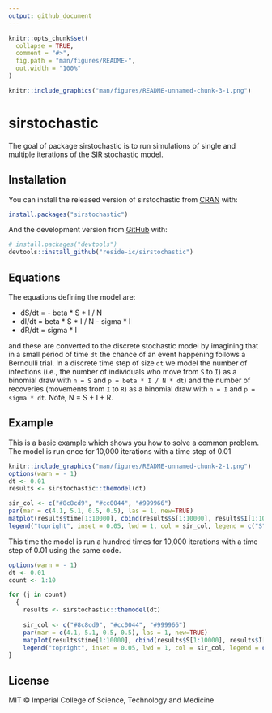 ```yaml
---
output: github_document
---
```


<!-- README.md is generated from README.Rmd. Please edit that file -->

```r
knitr::opts_chunk$set(
  collapse = TRUE,
  comment = "#>",
  fig.path = "man/figures/README-",
  out.width = "100%"
)

knitr::include_graphics("man/figures/README-unnamed-chunk-3-1.png")
```

# sirstochastic

<!-- badges: start -->
<!-- badges: end -->

The goal of package sirstochastic is to run simulations of single and multiple iterations of the SIR stochastic model.

## Installation

You can install the released version of sirstochastic from [CRAN](https://CRAN.R-project.org) with:

``` r
install.packages("sirstochastic")
```

And the development version from [GitHub](https://github.com/) with:

``` r
# install.packages("devtools")
devtools::install_github("reside-ic/sirstochastic")
```

## Equations
The equations defining the model are:

* dS/dt = - beta * S * I / N
* dI/dt = beta * S * I / N - sigma * I
* dR/dt = sigma * I


and these are converted to the discrete stochastic model by imagining that in a small period of time `dt` the chance of an event happening follows a Bernoulli trial. In a discrete time step of size `dt` we model the number of infections (i.e., the number of individuals who move from `S` to `I`) as a binomial draw with `n = S` and `p = beta * I / N * dt`) and the number of recoveries (movements from `I` to `R`) as a binomial draw with `n = I` and `p = sigma * dt`. Note, N = S + I + R.

## Example

This is a basic example which shows you how to solve a common problem. The model is run once for 10,000 iterations with a time step of 0.01

```r
knitr::include_graphics("man/figures/README-unnamed-chunk-2-1.png")
options(warn = - 1) 
dt <- 0.01
results <- sirstochastic::themodel(dt)

sir_col <- c("#8c8cd9", "#cc0044", "#999966")
par(mar = c(4.1, 5.1, 0.5, 0.5), las = 1, new=TRUE)
matplot(results$time[1:10000], cbind(results$S[1:10000], results$I[1:10000], results$R[1:10000]), type = "l", col = sir_col, lty = 1, xlab="time", ylab="S, I, R")
legend("topright", inset = 0.05, lwd = 1, col = sir_col, legend = c("S", "I", "R"))
```

This time the model is run a hundred times for 10,000 iterations with a time step of 0.01 using the same code.

```r
options(warn = - 1) 
dt <- 0.01
count <- 1:10

for (j in count)
  {
    results <- sirstochastic::themodel(dt)
    
    sir_col <- c("#8c8cd9", "#cc0044", "#999966")
    par(mar = c(4.1, 5.1, 0.5, 0.5), las = 1, new=TRUE)
    matplot(results$time[1:10000], cbind(results$S[1:10000], results$I[1:10000], results$R[1:10000]), type = "l", col = sir_col, lty = 1, xlab="time", ylab="S, I, R")
    legend("topright", inset = 0.05, lwd = 1, col = sir_col, legend = c("S", "I", "R"))
}
```

## License

MIT © Imperial College of Science, Technology and Medicine

